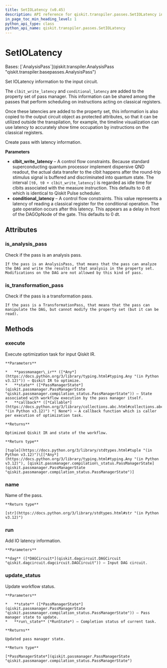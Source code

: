 ```yaml
---
title: SetIOLatency (v0.45)
description: API reference for qiskit.transpiler.passes.SetIOLatency in qiskit v0.45
in_page_toc_min_heading_level: 1
python_api_type: class
python_api_name: qiskit.transpiler.passes.SetIOLatency
---
```


# SetIOLatency

<Class id="qiskit.transpiler.passes.SetIOLatency" isDedicatedPage={true} github="https://github.com/qiskit/qiskit/tree/stable/0.45/qiskit/transpiler/passes/scheduling/scheduling/set_io_latency.py" signature="qiskit.transpiler.passes.SetIOLatency(*args, **kwargs)" modifiers="class">
  Bases: [`AnalysisPass`](qiskit.transpiler.AnalysisPass "qiskit.transpiler.basepasses.AnalysisPass")

  Set IOLatency information to the input circuit.

  The `clbit_write_latency` and `conditional_latency` are added to the property set of pass manager. This information can be shared among the passes that perform scheduling on instructions acting on classical registers.

  Once these latencies are added to the property set, this information is also copied to the output circuit object as protected attributes, so that it can be utilized outside the transpilation, for example, the timeline visualization can use latency to accurately show time occupation by instructions on the classical registers.

  Create pass with latency information.

  **Parameters**

  *   **clbit\_write\_latency** – A control flow constraints. Because standard superconducting quantum processor implement dispersive QND readout, the actual data transfer to the clbit happens after the round-trip stimulus signal is buffered and discriminated into quantum state. The interval `[t0, t0 + clbit_write_latency]` is regarded as idle time for clbits associated with the measure instruction. This defaults to 0 dt which is identical to Qiskit Pulse scheduler.
  *   **conditional\_latency** – A control flow constraints. This value represents a latency of reading a classical register for the conditional operation. The gate operation occurs after this latency. This appears as a delay in front of the DAGOpNode of the gate. This defaults to 0 dt.

  ## Attributes

  ### is\_analysis\_pass

  <Attribute id="qiskit.transpiler.passes.SetIOLatency.is_analysis_pass">
    Check if the pass is an analysis pass.

    If the pass is an AnalysisPass, that means that the pass can analyze the DAG and write the results of that analysis in the property set. Modifications on the DAG are not allowed by this kind of pass.
  </Attribute>

  ### is\_transformation\_pass

  <Attribute id="qiskit.transpiler.passes.SetIOLatency.is_transformation_pass">
    Check if the pass is a transformation pass.

    If the pass is a TransformationPass, that means that the pass can manipulate the DAG, but cannot modify the property set (but it can be read).
  </Attribute>

  ## Methods

  ### execute

  <Function id="qiskit.transpiler.passes.SetIOLatency.execute" signature="execute(passmanager_ir, state, callback=None)">
    Execute optimization task for input Qiskit IR.

    **Parameters**

    *   **passmanager\_ir** ([*Any*](https://docs.python.org/3/library/typing.html#typing.Any "(in Python v3.12)")) – Qiskit IR to optimize.
    *   **state** ([*PassManagerState*](qiskit.passmanager.PassManagerState "qiskit.passmanager.compilation_status.PassManagerState")) – State associated with workflow execution by the pass manager itself.
    *   **callback** ([*Callable*](https://docs.python.org/3/library/collections.abc.html#collections.abc.Callable "(in Python v3.12)") *| None*) – A callback function which is caller per execution of optimization task.

    **Returns**

    Optimized Qiskit IR and state of the workflow.

    **Return type**

    [tuple](https://docs.python.org/3/library/stdtypes.html#tuple "(in Python v3.12)")\[[*Any*](https://docs.python.org/3/library/typing.html#typing.Any "(in Python v3.12)"), [qiskit.passmanager.compilation\_status.PassManagerState](qiskit.passmanager.PassManagerState "qiskit.passmanager.compilation_status.PassManagerState")]
  </Function>

  ### name

  <Function id="qiskit.transpiler.passes.SetIOLatency.name" signature="name()">
    Name of the pass.

    **Return type**

    [str](https://docs.python.org/3/library/stdtypes.html#str "(in Python v3.12)")
  </Function>

  ### run

  <Function id="qiskit.transpiler.passes.SetIOLatency.run" signature="run(dag)">
    Add IO latency information.

    **Parameters**

    **dag** ([*DAGCircuit*](qiskit.dagcircuit.DAGCircuit "qiskit.dagcircuit.dagcircuit.DAGCircuit")) – Input DAG circuit.
  </Function>

  ### update\_status

  <Function id="qiskit.transpiler.passes.SetIOLatency.update_status" signature="update_status(state, run_state)">
    Update workflow status.

    **Parameters**

    *   **state** ([*PassManagerState*](qiskit.passmanager.PassManagerState "qiskit.passmanager.compilation_status.PassManagerState")) – Pass manager state to update.
    *   **run\_state** (*RunState*) – Completion status of current task.

    **Returns**

    Updated pass manager state.

    **Return type**

    [*PassManagerState*](qiskit.passmanager.PassManagerState "qiskit.passmanager.compilation_status.PassManagerState")
  </Function>
</Class>


